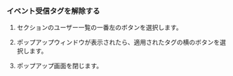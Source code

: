 ### イベント受信タグを解除する

1. <Cmdname sid="alert_receive_settings_by_member" className="uitext" />セクションのユーザー一覧の一番左の<LinkImage img="ico-add.svg" desc="詳細アイコン" />ボタンを選択します。

2. <Cmdname sid="event_tag" className="uitext" />ポップアップウィンドウが表示されたら、適用されたタグの横の<LinkImage img="ico-close.svg" desc="閉じる" />ボタンを選択します。

3. <Cmdname sid="event_tag" className="uitext" />ポップアップ画面を閉じます。
